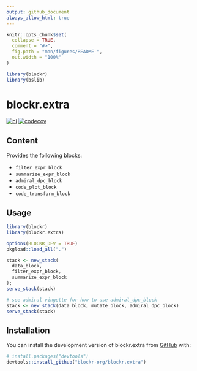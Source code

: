 ```yaml
---
output: github_document
always_allow_html: true
---
```


<!-- README.md is generated from README.Rmd. Please edit that file -->

```r
knitr::opts_chunk$set(
  collapse = TRUE,
  comment = "#>",
  fig.path = "man/figures/README-",
  out.width = "100%"
)

library(blockr)
library(bslib)
```

# blockr.extra

<!-- badges: start -->
[![ci](https://github.com/blockr-org/blockr.extra/actions/workflows/ci.yml/badge.svg)](https://github.com/blockr-org/blockr.extra/actions/workflows/ci.yml)
[![codecov](https://codecov.io/github/blockr-org/blockr.extra/graph/badge.svg?token=9AO88LK8FJ)](https://codecov.io/github/blockr-org/blockr)
<!-- badges: end -->

## Content

Provides the following blocks:

- `filter_expr_block`
- `summarize_expr_block`
- `admiral_dpc_block`
- `code_plot_block`
- `code_transform_block`

## Usage

```r
library(blockr)
library(blockr.extra)

options(BLOCKR_DEV = TRUE)
pkgload::load_all(".")

stack <- new_stack(
  data_block,
  filter_expr_block,
  summarize_expr_block
);
serve_stack(stack)

# see admiral vingette for how to use admiral_dpc_block
stack <- new_stack(data_block, mutate_block, admiral_dpc_block)
serve_stack(stack)

```

## Installation

You can install the development version of blockr.extra from [GitHub](https://github.com/) with:

```r
# install.packages("devtools")
devtools::install_github("blockr-org/blockr.extra")
```
